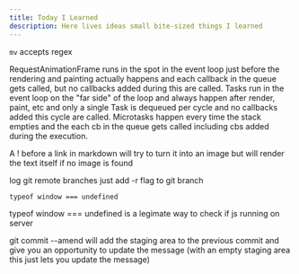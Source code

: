 ```yaml
---
title: Today I Learned
description: Here lives ideas small bite-sized things I learned
---
```


`mv` accepts regex

RequestAnimationFrame runs in the spot in the event loop just before the rendering and painting actually happens and each callback in the queue gets called, but no callbacks added during this are called. Tasks run in the event loop on the "far side" of the loop and always happen after render, paint, etc and only a single Task is dequeued per cycle and no callbacks added this cycle are called. Microtasks happen every time the stack empties and the each cb in the queue gets called including cbs added during the execution.

A ! before a link in markdown will try to turn it into an image but will render the text itself if no image is found

log git remote branches just add -r flag to git branch

```
typeof window === undefined
```

typeof window === undefined is a legimate way to check if js running on server

git commit --amend will add the staging area to the previous commit and give you an opportunity to update the message (with an empty staging area this just lets you update the message)
